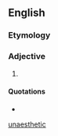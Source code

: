 ==English==

===Etymology===
{{prefix|un|æsthetic}}

===Adjective===
{{en-adj}}

# {{alternative spelling of|[[unaesthetic#English|unaesthetic]]}}

====Quotations====
* {{seeCites}}

[[Category:English terms spelled with Æ|unaesthetic]]